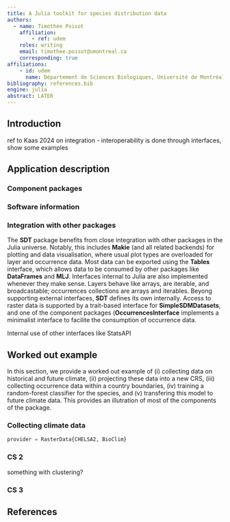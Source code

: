 ```yaml
---
title: A Julia toolkit for species distribution data
authors:
  - name: Timothée Poisot
    affiliation:
        - ref: udem
    roles: writing
    email: timothee.poisot@umontreal.ca
    corresponding: true
affiliations:
    - id: udem
      name: Département de Sciences Biologiques, Université de Montréal, Montréal, Canada
bibliography: references.bib
engine: julia
abstract: LATER
---
```


## Introduction

ref to Kaas 2024 on integration - interoperability is done through interfaces, show some examples

## Application description

### Component packages

### Software information

### Integration with other packages

The **SDT** package benefits from close integration with other packages in the Julia universe. Notably, this includes **Makie** (and all related backends) for plotting and data visualisation, where usual plot types are overloaded for layer and occurrence data. Most data can be exported using the **Tables** interface, which allows data to be consumed by other packages like **DataFrames** and **MLJ**. Interfaces internal to Julia are also implemented whenever they make sense. Layers behave like arrays, are iterable, and broadcastable; occurrences collections are arrays and iterables. Beyong supporting external interfaces, **SDT** defines its own internally. Access to raster data is supported by a trait-based interface for **SimpleSDMDatasets**, and one of the component packages (**OccurrencesInterface** implements a minimalist interface to facilite the consumption of occurrence data.

Internal use of other interfaces like StatsAPI

## Worked out example

In this section, we provide a worked out example of (i) collecting data on historical and future climate, (ii) projecting these data into a new CRS, (iii) collecting occurrence data within a country boundaries, (iv) training a random-forest classifier for the species, and (v) transfering this model to future climate data. This provides an illutration of most of the components of the package.

### Collecting climate data

```julia
provider = RasterData{CHELSA2, BioClim}
```

### CS 2

something with clustering?

### CS 3

## References